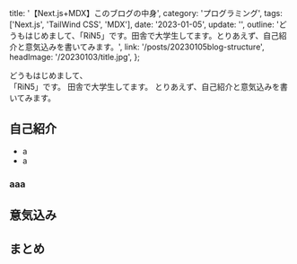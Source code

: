 
  title: '【Next.js+MDX】このブログの中身',
  category: 'プログラミング',
  tags: ['Next.js', 'TailWind CSS', 'MDX'],
  date: '2023-01-05',
  update: '',
  outline:
    'どうもはじめまして、「RiN5」です。田舎で大学生してます。とりあえず、自己紹介と意気込みを書いてみます。',
  link: '/posts/20230105blog-structure',
  headImage: '/20230103/title.jpg',
};

どうもはじめまして、  
「RiN5」です。
田舎で大学生してます。
とりあえず、自己紹介と意気込みを書いてみます。

## 自己紹介

- a
- a

### aaa

## 意気込み

## まとめ

<Meta title={meta.title} description={meta.outline} url={meta.link}></Meta>
